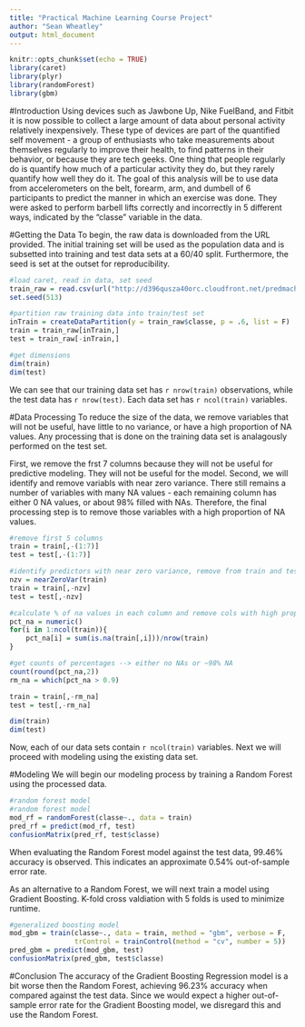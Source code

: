 ---
title: "Practical Machine Learning Course Project"
author: "Sean Wheatley"
output: html_document
---

```{r setup, include=FALSE}
knitr::opts_chunk$set(echo = TRUE)
library(caret)
library(plyr)
library(randomForest)
library(gbm)
```

#Introduction
Using devices such as Jawbone Up, Nike FuelBand, and Fitbit it is now possible to collect a large amount of data about personal activity relatively inexpensively. These type of devices are part of the quantified self movement - a group of enthusiasts who take measurements about themselves regularly to improve their health, to find patterns in their behavior, or because they are tech geeks. One thing that people regularly do is quantify how much of a particular activity they do, but they rarely quantify how well they do it. The goal of this analysis will be to use data from accelerometers on the belt, forearm, arm, and dumbell of 6 participants to predict the manner in which an exercise was done. They were asked to perform barbell lifts correctly and incorrectly in 5 different ways, indicated by the "classe" variable in the data.

#Getting the Data
To begin, the raw data is downloaded from the URL provided. The initial training set will be used as the population data and is subsetted into training and test data sets at a 60/40 split. Furthermore, the seed is set at the outset for reproducibility.
```{r read}
#load caret, read in data, set seed
train_raw = read.csv(url("http://d396qusza40orc.cloudfront.net/predmachlearn/pml-training.csv"),na.strings = c("NA", "", "#DIV/0!"))
set.seed(513)

#partition raw training data into train/test set
inTrain = createDataPartition(y = train_raw$classe, p = .6, list = F)
train = train_raw[inTrain,]
test = train_raw[-inTrain,]

#get dimensions
dim(train)
dim(test)
```
We can see that our training data set has `r nrow(train)` observations, while the test data has `r nrow(test)`. Each data set has `r ncol(train)` variables.

#Data Processing
To reduce the size of the data, we remove variables that will not be useful, have little to no variance, or have a high proportion of NA values. Any processing that is done on the training data set is analagously performed on the test set.

First, we remove the frst 7 columns because they will not be useful for predictive modeling. They will not be useful for the model. Second, we will identify and remove variabls with near zero variance.  There still remains a number of variables with many NA values - each remaining column has either 0 NA values, or about 98% filled with NAs.  Therefore, the final processing step is to remove those variables with a high proportion of NA values.
```{r process}
#remove first 5 columns
train = train[,-(1:7)]
test = test[,-(1:7)]

#identify predictors with near zero variance, remove from train and test sets
nzv = nearZeroVar(train)
train = train[,-nzv]
test = test[,-nzv]

#calculate % of na values in each column and remove cols with high proportion
pct_na = numeric()
for(i in 1:ncol(train)){
    pct_na[i] = sum(is.na(train[,i]))/nrow(train)
}

#get counts of percentages --> either no NAs or ~98% NA
count(round(pct_na,2))
rm_na = which(pct_na > 0.9)

train = train[,-rm_na]
test = test[,-rm_na]

dim(train)
dim(test)
```

Now, each of our data sets contain `r ncol(train)` variables. Next we will proceed with modeling using the existing data set. 

#Modeling
We will begin our modeling process by training a Random Forest using the processed data.
```{r forest}
#random forest model
#random forest model
mod_rf = randomForest(classe~., data = train)
pred_rf = predict(mod_rf, test)
confusionMatrix(pred_rf, test$classe)
```
When evaluating the Random Forest model against the test data, 99.46% accuracy is observed. This indicates an approximate 0.54% out-of-sample error rate.

As an alternative to a Random Forest, we will next train a model using Gradient Boosting.  K-fold cross valdiation with 5 folds is used to minimize runtime.
```{r boost}
#generalized boosting model
mod_gbm = train(classe~., data = train, method = "gbm", verbose = F,
                trControl = trainControl(method = "cv", number = 5))
pred_gbm = predict(mod_gbm, test)
confusionMatrix(pred_gbm, test$classe)
```

#Conclusion
The accuracy of the Gradient Boosting Regression model is a bit worse then the Random Forest, achieving 96.23% accuracy when compared against the test data. Since we would expect a higher out-of-sample error rate for the Gradient Boosting model, we disregard this and use the Random Forest. 

